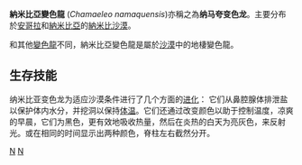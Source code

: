 {{Speciesbox
| taxon = Chamaeleo namaquensis
| binomial_authority = Smith, 1831
| image = Namaqua Cameleon 3.JPG
| status = lc | status_system = IUCN3.1
| status_ref=<ref name=IUCN>{{IUCN2014.3|assessors=Carpenter, A.I.|year=2013|id=176311|title=Chamaeleo namaquensis|downloaded=2015-01-20}}</ref>
}}

'''納米比亞變色龍''' (''Chamaeleo namaquensis'')亦稱之為'''纳马夸变色龙'''。主要分布於[[安哥拉|安哥拉]]和[[納米比亞|納米比亞]]的[[納米比沙漠|納米比沙漠]]。

和其他[[變色龍|變色龍]]不同，納米比亞變色龍是屬於[[沙漠|沙漠]]中的地棲變色龍。

==生存技能==
纳米比亚变色龙为适应沙漠条件进行了几个方面的[[进化|进化]]： 它们从鼻腔腺体排泄盐以保护体内水分，并挖洞以保持[[体温|体温]]。它们还通过改变颜色以助于控制温度，凉爽的早晨，它们为黑色，更有效地吸收热量，然后在炎热的白天为亮灰色，来反射光。或在相同的时间显示出两种颜色，脊柱左右截然分开。
{{Taxonbar}}
[[Category:避役屬|N]]
[[Category:非洲爬行動物|N]]